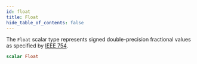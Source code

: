 ```yaml
---
id: float
title: Float
hide_table_of_contents: false
---
```


The `Float` scalar type represents signed double-precision fractional values as specified by [IEEE 754](https://en.wikipedia.org/wiki/IEEE_floating_point).

```graphql
scalar Float
```
